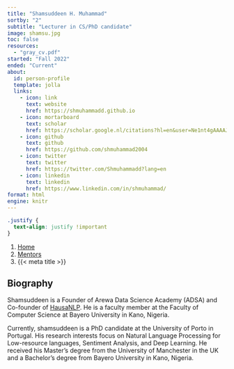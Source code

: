 ```yaml
---
title: "Shamsuddeen H. Muhammad"
sortby: "2"
subtitle: "Lecturer in CS/PhD candidate"
image: shamsu.jpg
toc: false
resources: 
  - "gray_cv.pdf"
started: "Fall 2022"
ended: "Current"
about:
  id: person-profile
  template: jolla
  links:
    - icon: link
      text: website
      href: https://shmuhammadd.github.io
    - icon: mortarboard
      text: scholar
      href: https://scholar.google.nl/citations?hl=en&user=Ne1nt4gAAAAJ
    - icon: github
      text: github
      href: https://github.com/shmuhammad2004
    - icon: twitter
      text: twitter
      href: https://twitter.com/Shmuhammadd?lang=en
    - icon: linkedin
      text: linkedin
      href: https://www.linkedin.com/in/shmuhammad/
format: html
engine: knitr
---
```



```css
.justify {
  text-align: justify !important
}
```


```{=html}
<nav aria-label="breadcrumb">
  <ol class="breadcrumb">
    <li class="breadcrumb-item"><a href="../../index.html">Home</a></li>
    <li class="breadcrumb-item"><a href="../../mentors.html">Mentors</a></li>
    <li class="breadcrumb-item active" aria-current="page">{{< meta title >}}</li>
  </ol>
</nav>
```

:::{#person-profile}
:::


::: {.justify}

## Biography

Shamsuddeen is a Founder of Arewa Data Science Academy (ADSA) and Co-founder of [HausaNLP](https://www.hausanlp.org). He is a faculty member at the Faculty of Computer Science at Bayero University in Kano, Nigeria.

Currently, shamsuddeen is a PhD candidate at the University of Porto in Portugal. His research interests focus on Natural Language Processing for Low-resource languages, Sentiment Analysis, and Deep Learning. He received his Master's degree from the University of Manchester in the UK and a Bachelor's degree from Bayero University in Kano, Nigeria.  

:::